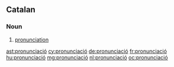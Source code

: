 ==Catalan==

===Noun===
{{ca-noun|f}}

# [[pronunciation]]

[[ast:pronunciació]]
[[cy:pronunciació]]
[[de:pronunciació]]
[[fr:pronunciació]]
[[hu:pronunciació]]
[[mg:pronunciació]]
[[nl:pronunciació]]
[[oc:pronunciació]]